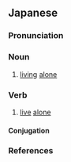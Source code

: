 ==Japanese==
{{ja-kanjitab|こ|せい|yomi=o}}

===Pronunciation===
{{ja-pron|yomi=kanon|こせい|acc=0|acc_ref=DJR}}

===Noun===
{{ja-noun|こせい}}

# [[living]] [[alone]]

===Verb===
{{ja-verb-suru|こせい}}

# [[live]] [[alone]]

====Conjugation====
{{ja-suru|こせい}}

===References===
<references/>
